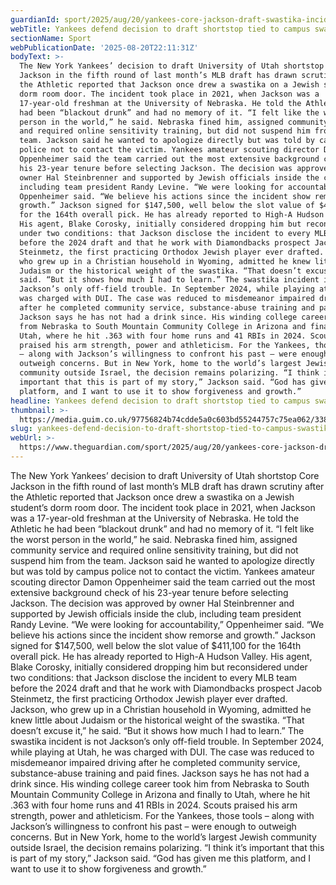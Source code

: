 ```yaml
---
guardianId: sport/2025/aug/20/yankees-core-jackson-draft-swastika-incident-dui
webTitle: Yankees defend decision to draft shortstop tied to campus swastika incident
sectionName: Sport
webPublicationDate: '2025-08-20T22:11:31Z'
bodyText: >-
  The New York Yankees’ decision to draft University of Utah shortstop Core
  Jackson in the fifth round of last month’s MLB draft has drawn scrutiny after
  the Athletic reported that Jackson once drew a swastika on a Jewish student’s
  dorm room door. The incident took place in 2021, when Jackson was a
  17-year-old freshman at the University of Nebraska. He told the Athletic he
  had been “blackout drunk” and had no memory of it. “I felt like the worst
  person in the world,” he said. Nebraska fined him, assigned community service
  and required online sensitivity training, but did not suspend him from the
  team. Jackson said he wanted to apologize directly but was told by campus
  police not to contact the victim. Yankees amateur scouting director Damon
  Oppenheimer said the team carried out the most extensive background check of
  his 23-year tenure before selecting Jackson. The decision was approved by
  owner Hal Steinbrenner and supported by Jewish officials inside the club,
  including team president Randy Levine. “We were looking for accountability,”
  Oppenheimer said. “We believe his actions since the incident show remorse and
  growth.” Jackson signed for $147,500, well below the slot value of $411,100
  for the 164th overall pick. He has already reported to High-A Hudson Valley.
  His agent, Blake Corosky, initially considered dropping him but reconsidered
  under two conditions: that Jackson disclose the incident to every MLB team
  before the 2024 draft and that he work with Diamondbacks prospect Jacob
  Steinmetz, the first practicing Orthodox Jewish player ever drafted. Jackson,
  who grew up in a Christian household in Wyoming, admitted he knew little about
  Judaism or the historical weight of the swastika. “That doesn’t excuse it,” he
  said. “But it shows how much I had to learn.” The swastika incident is not
  Jackson’s only off-field trouble. In September 2024, while playing at Utah, he
  was charged with DUI. The case was reduced to misdemeanor impaired driving
  after he completed community service, substance-abuse training and paid fines.
  Jackson says he has not had a drink since. His winding college career took him
  from Nebraska to South Mountain Community College in Arizona and finally to
  Utah, where he hit .363 with four home runs and 41 RBIs in 2024. Scouts
  praised his arm strength, power and athleticism. For the Yankees, those tools
  – along with Jackson’s willingness to confront his past – were enough to
  outweigh concerns. But in New York, home to the world’s largest Jewish
  community outside Israel, the decision remains polarizing. “I think it’s
  important that this is part of my story,” Jackson said. “God has given me this
  platform, and I want to use it to show forgiveness and growth.”
headline: Yankees defend decision to draft shortstop tied to campus swastika incident
thumbnail: >-
  https://media.guim.co.uk/97756824b74cdde5a0c603bd55244757c75ea062/338_0_3382_2706/500.jpg
slug: yankees-defend-decision-to-draft-shortstop-tied-to-campus-swastika-incident
webUrl: >-
  https://www.theguardian.com/sport/2025/aug/20/yankees-core-jackson-draft-swastika-incident-dui
---
```

The New York Yankees’ decision to draft University of Utah shortstop Core Jackson in the fifth round of last month’s MLB draft has drawn scrutiny after the Athletic reported that Jackson once drew a swastika on a Jewish student’s dorm room door. The incident took place in 2021, when Jackson was a 17-year-old freshman at the University of Nebraska. He told the Athletic he had been “blackout drunk” and had no memory of it. “I felt like the worst person in the world,” he said. Nebraska fined him, assigned community service and required online sensitivity training, but did not suspend him from the team. Jackson said he wanted to apologize directly but was told by campus police not to contact the victim. Yankees amateur scouting director Damon Oppenheimer said the team carried out the most extensive background check of his 23-year tenure before selecting Jackson. The decision was approved by owner Hal Steinbrenner and supported by Jewish officials inside the club, including team president Randy Levine. “We were looking for accountability,” Oppenheimer said. “We believe his actions since the incident show remorse and growth.” Jackson signed for $147,500, well below the slot value of $411,100 for the 164th overall pick. He has already reported to High-A Hudson Valley. His agent, Blake Corosky, initially considered dropping him but reconsidered under two conditions: that Jackson disclose the incident to every MLB team before the 2024 draft and that he work with Diamondbacks prospect Jacob Steinmetz, the first practicing Orthodox Jewish player ever drafted. Jackson, who grew up in a Christian household in Wyoming, admitted he knew little about Judaism or the historical weight of the swastika. “That doesn’t excuse it,” he said. “But it shows how much I had to learn.” The swastika incident is not Jackson’s only off-field trouble. In September 2024, while playing at Utah, he was charged with DUI. The case was reduced to misdemeanor impaired driving after he completed community service, substance-abuse training and paid fines. Jackson says he has not had a drink since. His winding college career took him from Nebraska to South Mountain Community College in Arizona and finally to Utah, where he hit .363 with four home runs and 41 RBIs in 2024. Scouts praised his arm strength, power and athleticism. For the Yankees, those tools – along with Jackson’s willingness to confront his past – were enough to outweigh concerns. But in New York, home to the world’s largest Jewish community outside Israel, the decision remains polarizing. “I think it’s important that this is part of my story,” Jackson said. “God has given me this platform, and I want to use it to show forgiveness and growth.”
